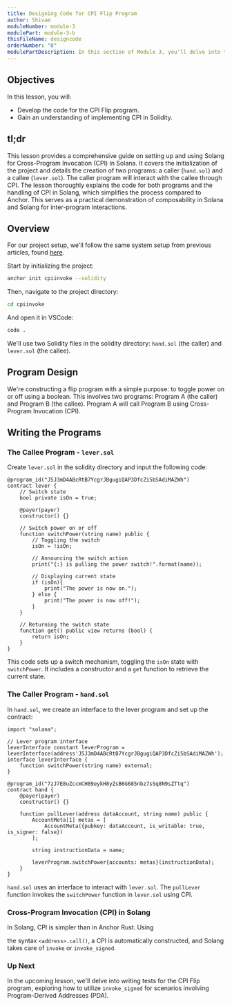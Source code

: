 ```yaml
---
title: Designing Code for CPI Flip Program
author: Shivam
moduleNumber: module-3
modulePart: module-3-b
thisFileName: designcode
orderNumber: "0"
modulePartDescription: In this section of Module 3, you'll delve into the practical aspects of coding, focusing on the development of a flip program using Cross-Program Invocation (CPI) techniques in Solana, leveraging Solidity. The process begins with creating an interface in Solidity, followed by writing tests in `TypeScript`, and then proceeding to build, deploy, and test the flip program.
---
```


## Objectives

In this lesson, you will:

- Develop the code for the CPI Flip program.
- Gain an understanding of implementing CPI in Solidity.

## tl;dr

This lesson provides a comprehensive guide on setting up and using Solang for Cross-Program Invocation (CPI) in Solana. It covers the initialization of the project and details the creation of two programs: a caller (`hand.sol`) and a callee (`lever.sol`). The caller program will interact with the callee through CPI. The lesson thoroughly explains the code for both programs and the handling of CPI in Solang, which simplifies the process compared to Anchor. This serves as a practical demonstration of composability in Solana and Solang for inter-program interactions.

## Overview

For our project setup, we'll follow the same system setup from previous articles, found [here](https://dev.to/shivamsspirit/minting-fungible-tokens-in-solana-using-solidity-solang-programming-languagepart-2-4lbc).

Start by initializing the project:

```bash
anchor init cpiinvoke --solidity
```

Then, navigate to the project directory:

```bash
cd cpiinvoke
```

And open it in VSCode:

```bash
code .
```

We'll use two Solidity files in the solidity directory: `hand.sol` (the caller) and `lever.sol` (the callee).

## Program Design

We're constructing a flip program with a simple purpose: to toggle power on or off using a boolean. This involves two programs: Program A (the caller) and Program B (the callee). Program A will call Program B using Cross-Program Invocation (CPI).

## Writing the Programs

### The Callee Program - `lever.sol`

Create `lever.sol` in the solidity directory and input the following code:

```Solidity
@program_id("J5J3mD4ABcRtB7YcgrJBgugiQAP3DfcZi5bSAdiMAZWh")
contract lever {
    // Switch state
    bool private isOn = true;

    @payer(payer)
    constructor() {}

    // Switch power on or off
    function switchPower(string name) public {
        // Toggling the switch
        isOn = !isOn;

        // Announcing the switch action
        print("{:} is pulling the power switch!".format(name));

        // Displaying current state
        if (isOn){
            print("The power is now on.");
        } else {
            print("The power is now off!");
        }
    }

    // Returning the switch state
    function get() public view returns (bool) {
        return isOn;
    }
}
```

This code sets up a switch mechanism, toggling the `isOn` state with `switchPower`. It includes a constructor and a `get` function to retrieve the current state.

### The Caller Program - `hand.sol`

In `hand.sol`, we create an interface to the lever program and set up the contract:

```Solidity
import "solana";

// Lever program interface
leverInterface constant leverProgram = leverInterface(address'J5J3mD4ABcRtB7YcgrJBgugiQAP3DfcZi5bSAdiMAZWh');
interface leverInterface {
    function switchPower(string name) external;
}

@program_id("7zJ7E8uZccmCH89eykH8yZsB6G685nbz7sSq8N9sZTtq")
contract hand {
    @payer(payer)
    constructor() {}

    function pullLever(address dataAccount, string name) public {
        AccountMeta[1] metas = [
            AccountMeta({pubkey: dataAccount, is_writable: true, is_signer: false})
        ];

        string instructionData = name;

        leverProgram.switchPower{accounts: metas}(instructionData);
    }
}
```

`hand.sol` uses an interface to interact with `lever.sol`. The `pullLever` function invokes the `switchPower` function in `lever.sol` using CPI.

### Cross-Program Invocation (CPI) in Solang

In Solang, CPI is simpler than in Anchor Rust. Using

 the syntax `<address>.call()`, a CPI is automatically constructed, and Solang takes care of `invoke` or `invoke_signed`.

### Up Next

In the upcoming lesson, we'll delve into writing tests for the CPI Flip program, exploring how to utilize `invoke_signed` for scenarios involving Program-Derived Addresses (PDA).